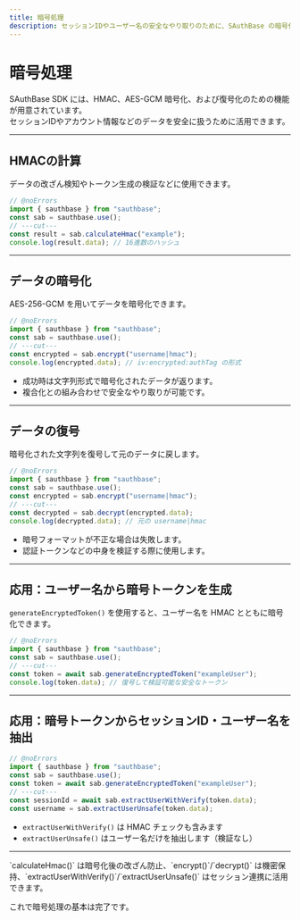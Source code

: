 ```yaml
---
title: 暗号処理
description: セッションIDやユーザー名の安全なやり取りのために、SAuthBase の暗号化・復号・HMAC 機能を使用する方法を説明します。
---
```



# 暗号処理

SAuthBase SDK には、HMAC、AES-GCM 暗号化、および復号化のための機能が用意されています。  
セッションIDやアカウント情報などのデータを安全に扱うために活用できます。

---

## HMACの計算

データの改ざん検知やトークン生成の検証などに使用できます。

```ts filename="src/index.ts" showLineNumbers twoslash
// @noErrors
import { sauthbase } from "sauthbase";
const sab = sauthbase.use();
// ---cut---
const result = sab.calculateHmac("example");
console.log(result.data); // 16進数のハッシュ
```

---

## データの暗号化

AES-256-GCM を用いてデータを暗号化できます。

```ts filename="src/index.ts" showLineNumbers twoslash
// @noErrors
import { sauthbase } from "sauthbase";
const sab = sauthbase.use();
// ---cut---
const encrypted = sab.encrypt("username|hmac");
console.log(encrypted.data); // iv:encrypted:authTag の形式
```

- 成功時は文字列形式で暗号化されたデータが返ります。
- 複合化との組み合わせで安全なやり取りが可能です。

---

## データの復号

暗号化された文字列を復号して元のデータに戻します。

```ts filename="src/index.ts" showLineNumbers twoslash
// @noErrors
import { sauthbase } from "sauthbase";
const sab = sauthbase.use();
const encrypted = sab.encrypt("username|hmac");
// ---cut---
const decrypted = sab.decrypt(encrypted.data);
console.log(decrypted.data); // 元の username|hmac
```

- 暗号フォーマットが不正な場合は失敗します。
- 認証トークンなどの中身を検証する際に使用します。

---

## 応用：ユーザー名から暗号トークンを生成

`generateEncryptedToken()` を使用すると、ユーザー名を HMAC とともに暗号化できます。

```ts filename="src/index.ts" showLineNumbers twoslash
// @noErrors
import { sauthbase } from "sauthbase";
const sab = sauthbase.use();
// ---cut---
const token = await sab.generateEncryptedToken("exampleUser");
console.log(token.data); // 復号して検証可能な安全なトークン
```

---

## 応用：暗号トークンからセッションID・ユーザー名を抽出

```ts filename="src/index.ts" showLineNumbers twoslash
// @noErrors
import { sauthbase } from "sauthbase";
const sab = sauthbase.use();
const token = await sab.generateEncryptedToken("exampleUser");
// ---cut---
const sessionId = await sab.extractUserWithVerify(token.data);
const username = sab.extractUserUnsafe(token.data);
```

- `extractUserWithVerify()` は HMAC チェックも含みます
- `extractUserUnsafe()` はユーザー名だけを抽出します（検証なし）

---

<Callout type="info">
  `calculateHmac()` は暗号化後の改ざん防止、`encrypt()`/`decrypt()` は機密保持、`extractUserWithVerify()`/`extractUserUnsafe()` はセッション連携に活用できます。
</Callout>

これで暗号処理の基本は完了です。
